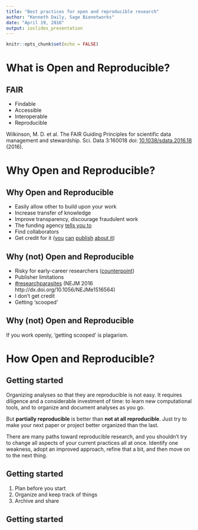 ```yaml
---
title: "Best practices for open and reproducible research"
author: "Kenneth Daily, Sage Bionetworks"
date: "April 19, 2016"
output: ioslides_presentation
---
```


```r
knitr::opts_chunk$set(echo = FALSE)
```

# What is Open and Reproducible?

## FAIR

- Findable
- Accessible
- Interoperable
- Reproducible

Wilkinson, M. D. et al. The FAIR Guiding Principles for scientific data management and stewardship. Sci. Data 3:160018 doi: [10.1038/sdata.2016.18](http://dx.doi.org/0.1038/sdata.2016.18) (2016).

# Why Open and Reproducible?

## Why Open and Reproducible
- Easily allow other to build upon your work
- Increase transfer of knowledge
- Improve transparency, discourage fraudulent work
- The funding agency [tells you to](https://www.nlm.nih.gov/NIHbmic/nih_data_sharing_policies.html)
- Find collaborators 
- Get credit for it ([you](http://f1000research.com/articles?tab=ALL&articleTypes=DATA_NOTE) [can](http://www.nature.com/sdata) [publish](http://www.gigasciencejournal.com/) [about it](http://www.mdpi.com/journal/data/about))

## Why (not) Open and Reproducible
- Risky for early-career researchers ([counterpoint](http://ivory.idyll.org/blog/2014-open-and-tenured.html))
- Publisher limitations
- [#researchparasites](https://twitter.com/search?q=%23researchparasites&src=typd) (NEJM 2016 http://dx.doi.org/10.1056/NEJMe1516564)
- I don't get credit
- Getting 'scooped'

## Why (not) Open and Reproducible { .flexbox .vcenter}

If you work openly, 'getting scooped' is plagarism.

# How Open and Reproducible?

## Getting started { .smaller }

Organizing analyses so that they are reproducible is not easy. It requires diligence and a considerable investment of time: to learn new computational tools, and to organize and document analyses as you go.

But **partially reproducible** is better than **not at all reproducible**. Just try to make your next paper or project better organized than the last.

There are many paths toward reproducible research, and you shouldn’t try to change all aspects of your current practices all at once. Identify one weakness, adopt an improved approach, refine that a bit, and then move on to the next thing.

## Getting started

1. Plan before you start
1. Organize and keep track of things
1. Archive and share

## Getting started

